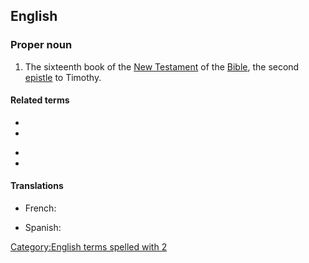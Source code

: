==English==

===Proper noun===
{{en-proper noun}}
{{book of the Bible|Timothy}}
# {{lb|en|biblical}} The sixteenth book of the [[New Testament]] of the [[Bible]], the second [[epistle]] to Timothy.

====Related terms====
{{rel-top}}
* {{l|en|Tim.}}
* {{l|en|1 Tim.}}
{{rel-mid}}
* {{l|en|1 Timothy}}
* {{l|en|2 Tim.}}
{{rel-bottom}}

====Translations====
{{trans-top|book of the New Testament}}
* French: {{t|fr|2 Timothée}}
{{trans-mid}}
* Spanish: {{t|es|2 Timoteo|m}}
{{trans-bottom}}

[[Category:English terms spelled with 2]]
